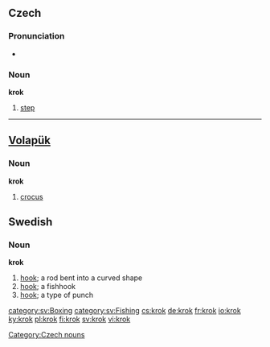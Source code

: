 ==Czech==

===Pronunciation===
*{{audio|Cs-krok.ogg|audio}}

===Noun===
'''krok''' {{m}}

# [[step]]

[[Category:Czech nouns]]

----

==[[Volapük]]==

===Noun===
'''krok'''

# [[crocus]]

==Swedish==
===Noun===
{{sv-noun-reg-ar}}
'''krok''' {{c}}
#[[hook]]; a rod bent into a curved shape
#[[hook]]; a fishhook
#[[hook]]; a type of punch 

[[category:sv:Boxing]]
[[category:sv:Fishing]]
[[cs:krok]]
[[de:krok]]
[[fr:krok]]
[[io:krok]]
[[ky:krok]]
[[pl:krok]]
[[fi:krok]]
[[sv:krok]]
[[vi:krok]]